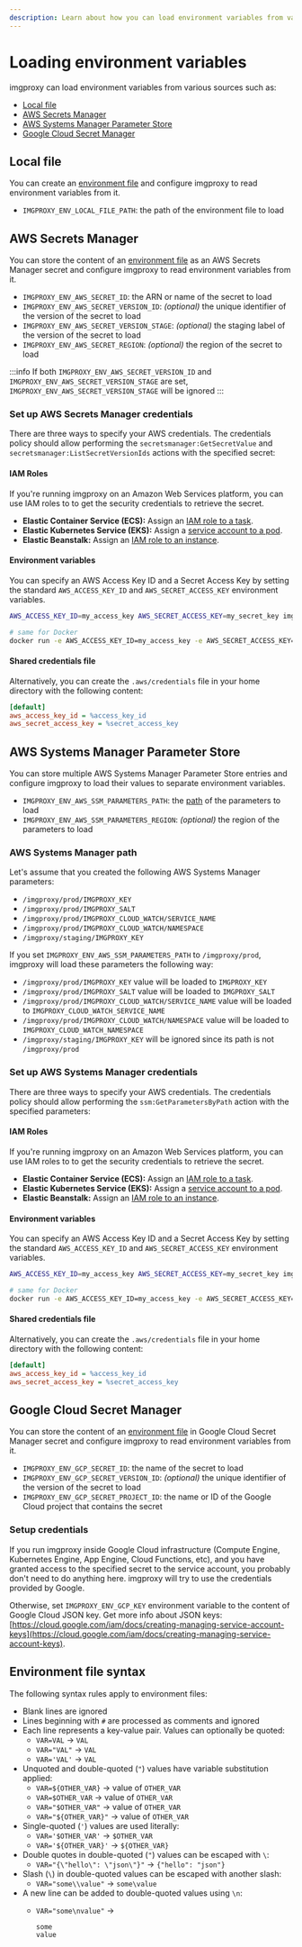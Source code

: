 ```yaml
---
description: Learn about how you can load environment variables from various sources with imgproxy
---
```


# Loading environment variables

imgproxy can load environment variables from various sources such as:

* [Local file](#local-file)
* [AWS Secrets Manager](#aws-secrets-manager)
* [AWS Systems Manager Parameter Store](#aws-systems-manager-parameter-store)
* [Google Cloud Secret Manager](#google-cloud-secret-manager)

## Local file

You can create an [environment file](#environment-file-syntax) and configure imgproxy to read environment variables from it.

* `IMGPROXY_ENV_LOCAL_FILE_PATH`: the path of the environment file to load

## AWS Secrets Manager

You can store the content of an [environment file](#environment-file-syntax) as an AWS Secrets Manager secret and configure imgproxy to read environment variables from it.

* `IMGPROXY_ENV_AWS_SECRET_ID`: the ARN or name of the secret to load
* `IMGPROXY_ENV_AWS_SECRET_VERSION_ID`: _(optional)_ the unique identifier of the version of the secret to load
* `IMGPROXY_ENV_AWS_SECRET_VERSION_STAGE`: _(optional)_ the staging label of the version of the secret to load
* `IMGPROXY_ENV_AWS_SECRET_REGION`: _(optional)_ the region of the secret to load

:::info
If both `IMGPROXY_ENV_AWS_SECRET_VERSION_ID` and `IMGPROXY_ENV_AWS_SECRET_VERSION_STAGE` are set, `IMGPROXY_ENV_AWS_SECRET_VERSION_STAGE` will be ignored
:::

### Set up AWS Secrets Manager credentials

There are three ways to specify your AWS credentials. The credentials policy should allow performing the `secretsmanager:GetSecretValue` and `secretsmanager:ListSecretVersionIds` actions with the specified secret:

#### IAM Roles

If you're running imgproxy on an Amazon Web Services platform, you can use IAM roles to to get the security credentials to retrieve the secret.

* **Elastic Container Service (ECS):** Assign an [IAM role to a task](https://docs.aws.amazon.com/AmazonECS/latest/developerguide/task-iam-roles.html).
* **Elastic Kubernetes Service (EKS):** Assign a [service account to a pod](https://docs.aws.amazon.com/eks/latest/userguide/pod-configuration.html).
* **Elastic Beanstalk:** Assign an [IAM role to an instance](https://docs.aws.amazon.com/elasticbeanstalk/latest/dg/iam-instanceprofile.html).

#### Environment variables

You can specify an AWS Access Key ID and a Secret Access Key by setting the standard `AWS_ACCESS_KEY_ID` and `AWS_SECRET_ACCESS_KEY` environment variables.

``` bash
AWS_ACCESS_KEY_ID=my_access_key AWS_SECRET_ACCESS_KEY=my_secret_key imgproxy

# same for Docker
docker run -e AWS_ACCESS_KEY_ID=my_access_key -e AWS_SECRET_ACCESS_KEY=my_secret_key -it ghcr.io/imgproxy/imgproxy
```

#### Shared credentials file

Alternatively, you can create the `.aws/credentials` file in your home directory with the following content:

```ini
[default]
aws_access_key_id = %access_key_id
aws_secret_access_key = %secret_access_key
```

## AWS Systems Manager Parameter Store

You can store multiple AWS Systems Manager Parameter Store entries and configure imgproxy to load their values to separate environment variables.

* `IMGPROXY_ENV_AWS_SSM_PARAMETERS_PATH`: the [path](#aws-systems-manager-path) of the parameters to load
* `IMGPROXY_ENV_AWS_SSM_PARAMETERS_REGION`: _(optional)_ the region of the parameters to load

### AWS Systems Manager path

Let's assume that you created the following AWS Systems Manager parameters:

* `/imgproxy/prod/IMGPROXY_KEY`
* `/imgproxy/prod/IMGPROXY_SALT`
* `/imgproxy/prod/IMGPROXY_CLOUD_WATCH/SERVICE_NAME`
* `/imgproxy/prod/IMGPROXY_CLOUD_WATCH/NAMESPACE`
* `/imgproxy/staging/IMGPROXY_KEY`

If you set `IMGPROXY_ENV_AWS_SSM_PARAMETERS_PATH` to `/imgproxy/prod`, imgproxy will load these parameters the following way:

* `/imgproxy/prod/IMGPROXY_KEY` value will be loaded to `IMGPROXY_KEY`
* `/imgproxy/prod/IMGPROXY_SALT` value will be loaded to `IMGPROXY_SALT`
* `/imgproxy/prod/IMGPROXY_CLOUD_WATCH/SERVICE_NAME` value will be loaded to `IMGPROXY_CLOUD_WATCH_SERVICE_NAME`
* `/imgproxy/prod/IMGPROXY_CLOUD_WATCH/NAMESPACE` value will be loaded to `IMGPROXY_CLOUD_WATCH_NAMESPACE`
* `/imgproxy/staging/IMGPROXY_KEY` will be ignored since its path is not `/imgproxy/prod`

### Set up AWS Systems Manager credentials

There are three ways to specify your AWS credentials. The credentials policy should allow performing the `ssm:GetParametersByPath` action with the specified parameters:

#### IAM Roles

If you're running imgproxy on an Amazon Web Services platform, you can use IAM roles to to get the security credentials to retrieve the secret.

* **Elastic Container Service (ECS):** Assign an [IAM role to a task](https://docs.aws.amazon.com/AmazonECS/latest/developerguide/task-iam-roles.html).
* **Elastic Kubernetes Service (EKS):** Assign a [service account to a pod](https://docs.aws.amazon.com/eks/latest/userguide/pod-configuration.html).
* **Elastic Beanstalk:** Assign an [IAM role to an instance](https://docs.aws.amazon.com/elasticbeanstalk/latest/dg/iam-instanceprofile.html).

#### Environment variables

You can specify an AWS Access Key ID and a Secret Access Key by setting the standard `AWS_ACCESS_KEY_ID` and `AWS_SECRET_ACCESS_KEY` environment variables.

``` bash
AWS_ACCESS_KEY_ID=my_access_key AWS_SECRET_ACCESS_KEY=my_secret_key imgproxy

# same for Docker
docker run -e AWS_ACCESS_KEY_ID=my_access_key -e AWS_SECRET_ACCESS_KEY=my_secret_key -it ghcr.io/imgproxy/imgproxy
```

#### Shared credentials file

Alternatively, you can create the `.aws/credentials` file in your home directory with the following content:

```ini
[default]
aws_access_key_id = %access_key_id
aws_secret_access_key = %secret_access_key
```

## Google Cloud Secret Manager

You can store the content of an [environment file](#environment-file-syntax) in Google Cloud Secret Manager secret and configure imgproxy to read environment variables from it.

* `IMGPROXY_ENV_GCP_SECRET_ID`: the name of the secret to load
* `IMGPROXY_ENV_GCP_SECRET_VERSION_ID`: _(optional)_ the unique identifier of the version of the secret to load
* `IMGPROXY_ENV_GCP_SECRET_PROJECT_ID`: the name or ID of the Google Cloud project that contains the secret

### Setup credentials

If you run imgproxy inside Google Cloud infrastructure (Compute Engine, Kubernetes Engine, App Engine, Cloud Functions, etc), and you have granted access to the specified secret to the service account, you probably don't need to do anything here. imgproxy will try to use the credentials provided by Google.

Otherwise, set `IMGPROXY_ENV_GCP_KEY` environment variable to the content of Google Cloud JSON key. Get more info about JSON keys: [https://cloud.google.com/iam/docs/creating-managing-service-account-keys](https://cloud.google.com/iam/docs/creating-managing-service-account-keys).

## Environment file syntax

The following syntax rules apply to environment files:

* Blank lines are ignored
* Lines beginning with `#` are processed as comments and ignored
* Each line represents a key-value pair. Values can optionally be quoted:
  * `VAR=VAL` -> `VAL`
  * `VAR="VAL"` -> `VAL`
  * `VAR='VAL'` -> `VAL`
* Unquoted and double-quoted (`"`) values have variable substitution applied:
  * `VAR=${OTHER_VAR}` -> value of `OTHER_VAR`
  * `VAR=$OTHER_VAR` -> value of `OTHER_VAR`
  * `VAR="$OTHER_VAR"` -> value of `OTHER_VAR`
  * `VAR="${OTHER_VAR}"` -> value of `OTHER_VAR`
* Single-quoted (`'`) values are used literally:
  * `VAR='$OTHER_VAR'` -> `$OTHER_VAR`
  * `VAR='${OTHER_VAR}'` -> `${OTHER_VAR}`
* Double quotes in double-quoted (`"`) values can be escaped with `\`:
  * `VAR="{\"hello\": \"json\"}"` -> `{"hello": "json"}`
* Slash (`\`) in double-quoted values can be escaped with another slash:
  * `VAR="some\\value"` -> `some\value`
* A new line can be added to double-quoted values using `\n`:
  * `VAR="some\nvalue"` ->

    ```
    some
    value
    ```


